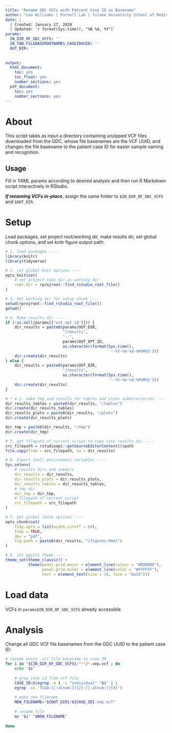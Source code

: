 ```yaml
---
title: "Rename GDC VCFs with Patient Case ID as Basename"
author: "Leo Williams | Pursell Lab | Tulane University School of Medicine"
date: |
  | Created: January 17, 2020
  | Updated: `r format(Sys.time(), "%B %d, %Y")`
params:
  IN_DIR_OF_GDC_VCFS: ''
  IN_TAB_FILEBASEROOTNAMES_CASEIDUUID: ''
  OUT_DIR: ''
  
  
output:
  html_document:
    toc: yes
    toc_float: yes
    number_sections: yes
  pdf_document:
    toc: yes
    number_sections: yes
---
```


# About

This script takes as input a directory containing unzipped VCF files downloaded from the GDC, whose file basenames are the VCF UUID, and changes the file basename to the patient case ID for easier sample naming and recognition.

## Usage

Fill in YAML params according to desired analysis and then run R Markdown script interactively in RStudio.

***If renaming VCFs in-place***, assign the same folder to `$IN_DIR_OF_GDC_VCFS` and `$OUT_DIR`.

# Setup

Load packages, set project root/working dir, make results dir, set global chunk options, and set knitr figure output path:

```r

# 1. load packages ----
library(knitr)
library(tidyverse)

# 2. set global knit options ----
opts_knit$set(
    # set project root dir as working dir
    root.dir = rprojroot::find_rstudio_root_file()
)

# 3. Set working dir for setup chunk ----
setwd(rprojroot::find_rstudio_root_file())
getwd()

# 4. Make results dir ----
if (!is.null(params[["out_opt_id"]])) {
    dir_results = paste0(params$OUT_DIR,
                         "/results",
                         "--",
                         params$OUT_OPT_ID,
                         as.character(format(Sys.time(),
                                             '--%Y-%m-%d-%H%M%S')))
    dir.create(dir_results)
} else {
    dir_results = paste0(params$OUT_DIR,
                         "/results",
                         as.character(format(Sys.time(),
                                             '--%Y-%m-%d-%H%M%S')))
    dir.create(dir_results)
}

# * 4.1. make tmp and results for tables and plots subdirectories ----
dir_results_tables = paste0(dir_results, "/tables")
dir.create(dir_results_tables)
dir_results_plots = paste0(dir_results, "/plots")
dir.create(dir_results_plots)

dir_tmp = paste0(dir_results, "/tmp")
dir.create(dir_tmp)

# 5. get filepath of current script to copy into results dir ----
src_filepath = rstudioapi::getSourceEditorContext()$path
file.copy(from = src_filepath, to = dir_results)

# 6. Export shell environment variables ----
Sys.setenv(
	# results dirs and subdirs
	dir_results = dir_results, 
	dir_results_plots = dir_results_plots, 
	dir_results_tables = dir_results_tables, 
	# tmp dir
	dir_tmp = dir_tmp,
	# filepath of current script
	src_filepath = src_filepath
)

# 7. Set global chunk options ----
opts_chunk$set(
	tidy.opts = list(width.cutoff = 60),
	tidy = TRUE,
	dev = "pdf",
	fig.path = paste0(dir_results, "/figures-Rmd/")
)

# 8. set ggplot theme ----
theme_set(theme_classic() +
          theme(panel.grid.major = element_line(colour = "#DDDDDD"),
                panel.grid.minor = element_line(color = "#FFFFFF"),
                text = element_text(size = 16, face = "bold")))
```

# Load data

VCFs in `params$IN_DIR_OF_GDC_VCFS` already accessible

# Analysis

Change all GDC VCF file basenames from the GDC UUID to the patient case ID:

```zsh
# rename every .vcf file basename to case ID
for i in "${IN_DIR_OF_GDC_VCFS}/"**/*.vep.vcf ; do
    echo "$i"
    
    # grep case id from vcf file
    CASE_ID=$(egrep -m 1 -i "individual" "$i" | \
    egrep -io 'TCGA-[[:alnum:]]{2}-[[:alnum:]]{4}')
    
    # make new filename
    NEW_FILENAME="${OUT_DIR}/${CASE_ID}.vep.vcf"
    
    # rename file
    mv "$i" "$NEW_FILENAME"
    
done
```
